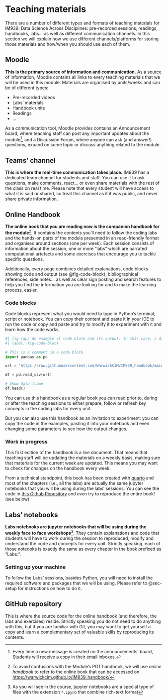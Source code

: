 # Teaching materials {.unnumbered}

There are a number of different types and formats of teaching materials for IM939: Data Science Across Disciplines: pre-recorded sessions, readings, handbooks, labs... as well as different communication channels. In this section we will explain how we use different channels/platforms for storing those materials and how/when you should use each of them.


## Moodle

**This is the primary source of information and communication.** As a source of information, Moodle contains all links to every teaching materials that we will be used in this module. Materials are organised by units/weeks and can be of different types:

- Pre-recorded videos
- Labs' materials
- Handbook units
- Readings
- ...

As a communication tool, Moodle provides contains an Announcement board, where teaching staff can post any important updates about the module[^announcement], and a Discussion Forum, where anyone can ask (and answer!) questions, expand on some topic or discuss anything related to the module.


## Teams' channel

**This is where the real-time communication takes place.** IM939 has a dedicated team channel for students and staff.  You can use it to ask questions, make comments, react... or even share materials with the rest of the class on real time. Please note that every student will have access to what it is said or shared, so treat this channel as if it was public, and never share private information.

## Online Handbook

**The online book that you are reading now is the companion handbook for the module**[^handbook]. It contains the contents you'll need to follow the coding labs and the hands-on parts of the module presented in an read-friendly format and organised around sections (one per week). Each session consists of information about the session, one or more "labs" which are narrated computational artefacts and some exercises that encourage you to tackle specific questions. 

Additionally, every page combines detailed explanations, code blocks showing code and output (see @fig-code-block), bibliographical references, side notes... as well as clear sign posting and search features to help you find the information you are looking for and to make the learning process, easier.

::: {.callout-note  collapse="false"}

### Code blocks

Code blocks represent what you would need to type in Python's terminal, script or notebook. You can copy their content and paste it in your IDE to run the code or copy and paste and try to modify it to experiment with it and learn how the code works.

```python
#| fig-cap: An example of code block and its output. In this case, a dataframe.
#| label: fig-code-block

# This is a comment in a code block.
import pandas as pd 

url = "https://raw.githubusercontent.com/WarwickCIM/IM939_handbook/main/content/labs/Lab_1/data/office_ratings.csv"

df = pd.read_csv(url)

# Show data frame.
df.head()

```
:::

You can use this handbook as a regular book you can read prior to, during or after the teaching sessions to either prepare, follow or refresh key concepts in the coding labs for every unit.

But you can also use this handbook as an invitation to experiment: you can copy the code in the examples, pasting it into your notebook and even changing some parameters to see how the output changes.

::: callout-caution
### Work in progress

This first edition of the handbook is a live document. That means that teaching staff will be updating the materials on a weekly basis, making sure that materials for the current week are updated. This means you may want to check for changes on the handbook every week.

:::

From a technical standpoint, this book has been created with [quarto](https://quarto.org) and most of the chapters (i.e., all the labs) are actually the same jupyter notebooks that you will be using during the labs' sessions. You can see the code in [this Github Repository](https://github.com/WarwickCIM/IM939_handbook) and even try to reproduce the entire book! (see below)

## Labs' notebooks

**Labs notebooks are jupyter notebooks that will be using during the weekly face to face workshops**[^ipynb]. They contain explanations and code that students will have to work during the session to reproduced, modify and understand the code and concepts for every unit. Strictly speaking, each of those noteooks is exactly the same as every chapter in the book prefixed as "Labs:".

::: callout-important
### Setting up your machine

To follow the Labs' sessions, basides Python, you will need to install the required software and packages that we will be using. Please refer to @sec-setup for instructions on how to do it.

:::

## GitHub repository

This is where the source code for the online handbook (and therefore, the labs and exercises) reside. Strictly speaking you do not need to do anything with this, but if you are familiar with Git, you may want to get yourself a copy and learn a complementary set of valuable skills by reproducing its contents.

[^announcement]: Every time a new message is created on the announcements' board, Students will receive a copy in their email inboxes.
[^handbook]: To avoid confusions with the Module's PGT handbook, we will use _online handbook_ to refer to the online book that can be accessed on <https://warwickcim.github.io/IM939_handbook/>
[^ipynb]: As you will see in the course, jupyter notebooks are a special type of files with the extension `*.ipynb` that combine rich-text format
